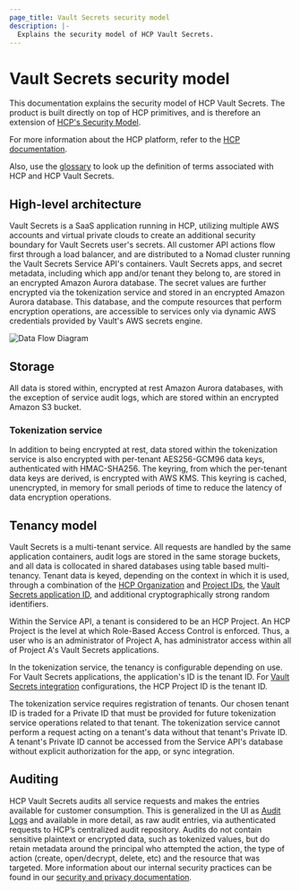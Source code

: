 ```yaml
---
page_title: Vault Secrets security model
description: |-
  Explains the security model of HCP Vault Secrets.
---
```


# Vault Secrets security model

This documentation explains the security model of HCP Vault Secrets. The product
is built directly on top of HCP primitives, and is therefore an extension of
[HCP's Security Model](/hcp/docs/hcp/security).

<Tip>

For more information about the HCP platform, refer to the [HCP
documentation](/hcp/docs/hcp).

Also, use the [glossary](/hcp/docs/glossary) to look up the definition of terms
associated with HCP and HCP Vault Secrets.

</Tip>

## High-level architecture

Vault Secrets is a SaaS application running in HCP, utilizing multiple AWS
accounts and virtual private clouds to create an additional security boundary
for Vault Secrets user's secrets. All customer API actions flow first through a
load balancer, and are distributed to a Nomad cluster running the Vault Secrets
Service API's containers. Vault Secrets apps, and secret metadata, including
which app and/or tenant they belong to, are stored in an encrypted Amazon Aurora
database. The secret values are further encrypted via the tokenization service
and stored in an encrypted Amazon Aurora database. This database, and the compute
resources that perform encryption operations, are accessible to services only
via dynamic AWS credentials provided by Vault's AWS secrets engine.

![Data Flow Diagram](/img/docs/vault-secrets/data-flow-diagram.png)

## Storage

All data is stored within, encrypted at rest Amazon Aurora databases, with the
exception of service audit logs, which are stored within an encrypted Amazon S3
bucket.

### Tokenization service

In addition to being encrypted at rest, data stored within the tokenization
service is also encrypted with per-tenant AES256-GCM96 data keys, authenticated
with HMAC-SHA256. The keyring, from which the per-tenant data keys are derived,
is encrypted with AWS KMS. This keyring is cached, unencrypted, in memory for small
periods of time to reduce the latency of data encryption operations.

## Tenancy model

Vault Secrets is a multi-tenant service. All requests are handled by the same
application containers, audit logs are stored in the same storage buckets, and
all data is collocated in shared databases using table based multi-tenancy.
Tenant data is keyed, depending on the context in which it is used, through a
combination of the [HCP Organization](/hcp/docs/hcp/admin/orgs) and [Project
IDs](/hcp/docs/hcp/admin/projects), the [Vault Secrets application
ID](/hcp/docs/vault-secrets#applications-apps), and additional cryptographically
strong random identifiers.

Within the Service API, a tenant is considered to be an HCP Project. An HCP
Project is the level at which Role-Based Access Control is enforced. Thus,
a user who is an administrator of Project A, has administrator access within
all of Project A's Vault Secrets applications.

In the tokenization service, the tenancy is configurable depending on use. For
Vault Secrets applications, the application's ID is the tenant ID. For
[Vault Secrets integration](/hcp/docs/vault-secrets/integrations)
configurations, the HCP Project ID is the tenant ID.

The tokenization service requires registration of tenants. Our chosen tenant
ID is traded for a Private ID that must be provided for future tokenization
service operations related to that tenant. The tokenization service cannot
perform a request acting on a tenant's data without that tenant's Private ID.
A tenant's Private ID cannot be accessed from the Service API's database
without explicit authorization for the app, or sync integration.


## Auditing

HCP Vault Secrets audits all service requests and makes the entries available
for customer consumption. This is generalized in the UI as [Audit
Logs](/hcp/docs/vault-secrets/audit-logs) and available in more detail, as
raw audit entries, via authenticated requests to HCP’s centralized audit
repository. Audits do not contain sensitive plaintext or encrypted data, such as
tokenized values, but do retain metadata around the principal who attempted the
action, the type of action (create, open/decrypt, delete, etc) and the resource
that was targeted. More information about our internal security practices can be
found in our [security and privacy
documentation](https://www.hashicorp.com/legal).



